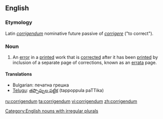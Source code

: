 ==English==

===Etymology===
Latin ''[[corrigendum#Latin|corrigendum]]'' nominative future passive of ''[[corrigere]]'' ("to correct").

===Noun===
{{en-noun|corrigend|a}}

# An [[error]] in a [[print]]ed work that is [[correct]]ed after it has been [[print]]ed by inclusion of a separate page of corrections, known as an [[errata]] page.

====Translations====
* Bulgarian: печатна грешка
* [[Telugu]]: [[తప్పొప్పుల పట్టిక]] (tappoppula paTTika)

[[Category:English nouns with irregular plurals]]

[[ru:corrigendum]]
[[ta:corrigendum]]
[[vi:corrigendum]]
[[zh:corrigendum]]